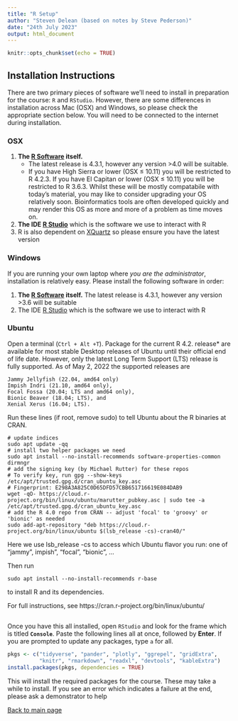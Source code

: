 ```yaml
---
title: "R Setup"
author: "Steven Delean (based on notes by Steve Pederson)"
date: "24th July 2023"
output: html_document
---
```


```r
knitr::opts_chunk$set(echo = TRUE)
```

## Installation Instructions {.tabset}

There are two primary pieces of software we'll need to install in preparation for the course: `R` and `RStudio`.
However, there are some differences in installation across Mac (OSX) and Windows, so please check the appropriate section below.
You will need to be connected to the internet during installation.

### OSX

1. **The [R Software](https://cran.r-project.org/bin/macosx/) itself.**
    + The latest release is 4.3.1, however any version >4.0 will be suitable. 
    + If you have High Sierra or lower (OSX $\leq$ 10.11) you will be restricted to R 4.2.3. If you have El Capitan or lower (OSX $\leq$ 10.11) you will be restricted to R 3.6.3. Whilst these will be mostly compatabile with today's material, you may like to consider upgrading your OS relatively soon. Bioinformatics tools are often developed quickly and may render this OS as more and more of a problem as time moves on.
2. **The IDE [R Studio](https://www.rstudio.com/products/rstudio/download/#download)** which is the software we use to interact with R
3. R is also dependent on [XQuartz](https://www.xquartz.org/) so please ensure you have the latest version

### Windows 

If you are running your own laptop where *you are the administrator*, installation is relatively easy.
Please install the following software in order:

1. **The [R Software](https://cran.r-project.org/bin/windows/base/) itself.** The latest release is 4.3.1, however any version >3.6 will be suitable
2. The IDE [R Studio](https://www.rstudio.com/products/rstudio/download/#download) which is the software we use to interact with R

### Ubuntu

Open a terminal (`Ctrl + Alt +T`).
Package for the current R 4.2. release* are available for most stable Desktop releases of Ubuntu until their official end of life date. However, only the latest Long Term Support (LTS) release is fully supported. As of May 2, 2022 the supported releases are

    Jammy Jellyfish (22.04, amd64 only)
    Impish Indri (21.10, amd64 only),
    Focal Fossa (20.04; LTS and amd64 only),
    Bionic Beaver (18.04; LTS), and
    Xenial Xerus (16.04; LTS).

Run these lines (if root, remove sudo) to tell Ubuntu about the R binaries at CRAN.

```
# update indices
sudo apt update -qq
# install two helper packages we need
sudo apt install --no-install-recommends software-properties-common dirmngr
# add the signing key (by Michael Rutter) for these repos
# To verify key, run gpg --show-keys /etc/apt/trusted.gpg.d/cran_ubuntu_key.asc 
# Fingerprint: E298A3A825C0D65DFD57CBB651716619E084DAB9
wget -qO- https://cloud.r-project.org/bin/linux/ubuntu/marutter_pubkey.asc | sudo tee -a /etc/apt/trusted.gpg.d/cran_ubuntu_key.asc
# add the R 4.0 repo from CRAN -- adjust 'focal' to 'groovy' or 'bionic' as needed
sudo add-apt-repository "deb https://cloud.r-project.org/bin/linux/ubuntu $(lsb_release -cs)-cran40/"
```

Here we use lsb_release -cs to access which Ubuntu flavor you run: one of “jammy”, impish”, “focal”, “bionic”, …

Then run
```
sudo apt install --no-install-recommends r-base
```
to install R and its dependencies.

For full instructions, see https://cran.r-project.org/bin/linux/ubuntu/

##

Once you have this all installed, open `RStudio` and look for the frame which is titled **`Console`**. 
Paste the following lines all at once, followed by **Enter**. If you are prompted to update any packages, type  `a` for all.

```r
pkgs <- c("tidyverse", "pander", "plotly", "ggrepel", "gridExtra", 
          "knitr", "rmarkdown", "readxl", "devtools", "kableExtra")
install.packages(pkgs, dependencies = TRUE)
```

This will install the required packages for the course.
These may take a while to install.
If you see an error which indicates a failure at the end, please ask a demonstrator to help

[Back to main page](./)